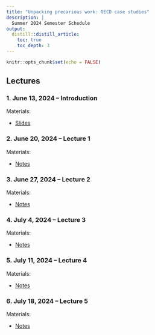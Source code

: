 ```yaml
---
title: "Unpacking precarious work: OECD case studies"
description: | 
  Summer 2024 Semester Schedule
output:
  distill::distill_article:
    toc: true
    toc_depth: 3
---
```


```r
knitr::opts_chunk$set(echo = FALSE)
```

## Lectures

### 1. June 13, 2024 -- Introduction

<p class="nospace">Materials:</p>

- [Slides](slides/Dual-Market-OECD/Labor-Market-Dualism-OECD.html) 


### 2. June 20, 2024 -- Lecture 1

<p class="nospace">Materials:</p>

- [Notes](posts/lecture-1/) 


### 3. June 27, 2024 -- Lecture 2

<p class="nospace">Materials:</p>

- [Notes](posts/lecture-2/) 


### 4. July 4, 2024 -- Lecture 3

<p class="nospace">Materials:</p>

- [Notes](posts/lecture-3/) 


### 5. July 11, 2024 -- Lecture 4

<p class="nospace">Materials:</p>

- [Notes](posts/lecture-4/) 


### 6. July 18, 2024 -- Lecture 5

<p class="nospace">Materials:</p>

- [Notes](posts/lecture-5/) 
